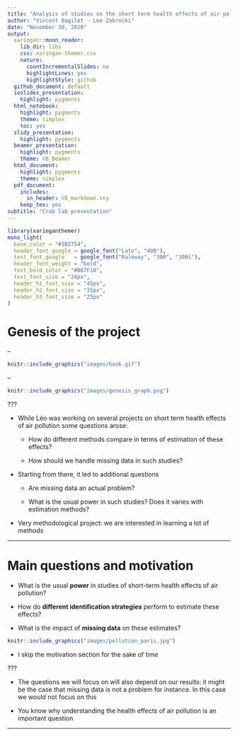 ```yaml
---
title: "Analysis of studies on the short term health effects of air pollution"
author: "Vincent Bagilet - Leo Zabrocki"
date: "November 30, 2020"
output:
  xaringan::moon_reader:
    lib_dir: libs
    css: xaringan-themer.css
    nature:
      countIncrementalSlides: no
      highlightLines: yes
      highlightStyle: github
  github_document: default
  ioslides_presentation:
    highlight: pygments
  html_notebook:
    highlight: pygments
    theme: simplex
    toc: yes
  slidy_presentation:
    highlight: pygments
  beamer_presentation:
    highlight: pygments
    theme: VB_Beamer
  html_document:
    highlight: pygments
    theme: simplex
  pdf_document:
    includes:
      in_header: VB_markdown.sty
    keep_tex: yes
subtitle: "Crab lab presentation"
---
```


```r
library(xaringanthemer)
mono_light(
  base_color = "#1B2754",
  header_font_google = google_font("Lato", "400"),
  text_font_google   = google_font("Raleway", "300", "300i"),
  header_font_weight = "bold",
  text_bold_color = "#B67F10",
  text_font_size = "24px",
  header_h1_font_size = "45px",
  header_h2_font_size = "35px",
  header_h3_font_size = "25px"
)
```

# Genesis of the project

--

```r
knitr::include_graphics("images/book.gif")
```

--

```r
knitr::include_graphics("images/genesis_graph.png")
```

???

- While Léo was working on several projects on short term health effects of air pollution some questions arose:

  - How do different methods compare in terms of estimation of these effects?
  
  - How should we handle missing data in such studies?
  
- Starting from there, it led to additional questions

  - Are missing data an actual problem?
  
  - What is the usual power in such studies? Does it varies with estimation methods?

- Very methodological project: we are interested in learning a lot of methods

---

# Main questions and motivation

- What is the usual **power** in studies of short-term health effects of air pollution?
  
- How do **different identification strategies** perform to estimate these effects?
  
- What is the impact of **missing data** on these estimates? 

```r
knitr::include_graphics("images/pollution_paris.jpg")
```
  
- I skip the motivation section for the sake of time

???

- The questions we will focus on will also depend on our results: it might be the case that missing data is not a problem for instance. In this case we would not focus on this

- You know why understanding the health effects of air pollution is an important question

---







